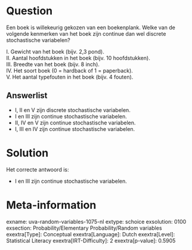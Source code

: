 Question
========

Een boek is willekeurig gekozen van een boekenplank. Welke van de
volgende kenmerken van het boek zijn continue dan wel discrete
stochastische variabelen?\

I. Gewicht van het boek (bijv. 2,3 pond).\
II. Aantal hoofdstukken in het boek (bijv. 10 hoofdstukken).\
III. Breedte van het boek (bijv. 8 inch).\
IV. Het soort boek (0 = hardback of 1 = paperback).\
V. Het aantal typefouten in het boek (bijv. 4 fouten).

Answerlist
----------

* I, II en V zijn discrete stochastische variabelen.
* I en III zijn continue stochastische variabelen.
* II, IV en V zijn continue stochastische variabelen.
* I, III en IV zijn continue stochastische variabelen.

Solution
========

Het correcte antwoord is: 

* I en III zijn continue stochastische variabelen.

Meta-information
================
exname: uva-random-variables-1075-nl
extype: schoice
exsolution: 0100
exsection: Probability/Elementary Probability/Random variables
exextra[Type]: Conceptual
exextra[Language]: Dutch
exextra[Level]: Statistical Literacy
exextra[IRT-Difficulty]: 2
exextra[p-value]: 0.5905
